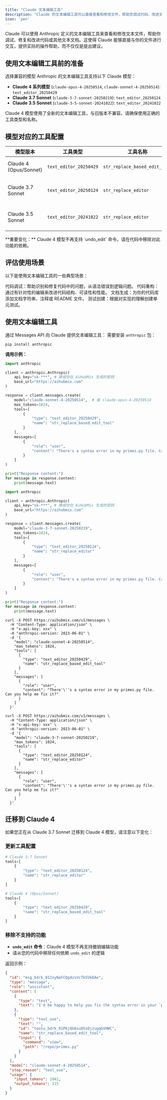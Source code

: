 ```yaml
---
title: "Claude 文本编辑工具"
description: "Claude 的文本编辑工具可以直接查看和修改文件，帮助您调试代码、改进文档，实现更高效的人机协作。"
icon: 'pen'
---
```


Claude 可以使用 Anthropic 定义的文本编辑工具来查看和修改文本文件，帮助你调试、修复和改进代码或其他文本文档。这使得 Claude 能够直接与你的文件进行交互，提供实际的操作帮助，而不仅仅是提出建议。

## 使用文本编辑工具前的准备

选择兼容的模型
Anthropic 的文本编辑工具支持以下 Claude 模型：

- **Claude 4 系列模型** (`claude-opus-4-20250514`, `claude-sonnet-4-20250514`): `text_editor_20250429`
- **Claude 3.7 Sonnet** (`claude-3-7-sonnet-20250219`): `text_editor_20250124`
- **Claude 3.5 Sonnet** (`claude-3-5-sonnet-20241022`): `text_editor_20241022`

<Warning>
Claude 4 模型使用了全新的文本编辑工具，与旧版本不兼容。请确保使用正确的工具类型和名称。
</Warning>

## 模型对应的工具配置

| 模型版本 | 工具类型 | 工具名称 | 支持的功能 |
|---------|---------|---------|-----------|
| Claude 4 (Opus/Sonnet) | `text_editor_20250429` | `str_replace_based_edit_tool` | view, str_replace, create |
| Claude 3.7 Sonnet | `text_editor_20250124` | `str_replace_editor` | view, str_replace, create, undo_edit |
| Claude 3.5 Sonnet | `text_editor_20241022` | `str_replace_editor` | view, str_replace, create, undo_edit |

<Tip>
**重要变化：** Claude 4 模型不再支持 `undo_edit` 命令，请在代码中移除对此功能的依赖。
</Tip>

## 评估使用场景
以下是使用文本编辑工具的一些典型场景：

代码调试：帮助识别和修复代码中的问题，从语法错误到逻辑问题。
代码重构：通过有针对性的编辑来改进代码结构、可读性和性能。
文档生成：为你的代码库添加文档字符串、注释或 README 文件。
测试创建：根据对实现的理解创建单元测试。

## 使用文本编辑工具
通过 Messages API 向 Claude 提供文本编辑工具：
需要安装 `anthropic` 包：
```shell
pip install anthropic
```

**调用示例：**
<CodeGroup>
```python Claude 4 模型
import anthropic

client = anthropic.Anthropic(
    api_key="sk-***", # 换成你在 AiHubMix 生成的密钥
    base_url="https://aihubmix.com"
)

response = client.messages.create(
    model="claude-sonnet-4-20250514",  # 或 claude-opus-4-20250514
    max_tokens=1024,
    tools=[
        {
            "type": "text_editor_20250429",
            "name": "str_replace_based_edit_tool"
        }
    ],
    messages=[
        {
            "role": "user", 
            "content": "There's a syntax error in my primes.py file. Can you help me fix it?"
        }
    ]
)

print("Response content:")
for message in response.content:
    print(message.text)
```

```python Claude 3.7 Sonnet
import anthropic

client = anthropic.Anthropic(
    api_key="sk-***", # 换成你在 AiHubMix 生成的密钥
    base_url="https://aihubmix.com"
)

response = client.messages.create(
    model="claude-3-7-sonnet-20250219",
    max_tokens=1024,
    tools=[
        {
            "type": "text_editor_20250124",
            "name": "str_replace_editor"
        }
    ],
    messages=[
        {
            "role": "user", 
            "content": "There's a syntax error in my primes.py file. Can you help me fix it?"
        }
    ]
)

print("Response content:")
for message in response.content:
    print(message.text)
```

```shell Curl - Claude 4
curl -X POST https://aihubmix.com/v1/messages \
  -H "Content-Type: application/json" \
  -H "x-api-key: xxx" \
  -H "anthropic-version: 2023-06-01" \
  -d '{
    "model": "claude-sonnet-4-20250514",
    "max_tokens": 1024,
    "tools": [
      {
        "type": "text_editor_20250429",
        "name": "str_replace_based_edit_tool"
      }
    ],
    "messages": [
      {
        "role": "user",
        "content": "There'\''s a syntax error in my primes.py file. Can you help me fix it?"
      }
    ]
  }'
```

```shell Curl - Claude 3.7
curl -X POST https://aihubmix.com/v1/messages \
  -H "Content-Type: application/json" \
  -H "x-api-key: xxx" \
  -H "anthropic-version: 2023-06-01" \
  -d '{
    "model": "claude-3-7-sonnet-20250219",
    "max_tokens": 1024,
    "tools": [
      {
        "type": "text_editor_20250124",
        "name": "str_replace_editor"
      }
    ],
    "messages": [
      {
        "role": "user",
        "content": "There'\''s a syntax error in my primes.py file. Can you help me fix it?"
      }
    ]
  }'
```
</CodeGroup>

## 迁移到 Claude 4

如果您正在从 Claude 3.7 Sonnet 迁移到 Claude 4 模型，请注意以下变化：

### 更新工具配置

```python
# Claude 3.7 Sonnet
tools=[
    {
        "type": "text_editor_20250124",
        "name": "str_replace_editor"
    }
]

# Claude 4 (Opus/Sonnet)
tools=[
    {
        "type": "text_editor_20250429",
        "name": "str_replace_based_edit_tool"
    }
]
```

### 移除不支持的功能

- **`undo_edit` 命令**：Claude 4 模型不再支持撤销编辑功能
- 请从您的代码中移除任何依赖 `undo_edit` 的逻辑

返回示例：
```json
{
  "id": "msg_bdrk_012xyNaFCQg4zsVcTk5VkDAe",
  "type": "message",
  "role": "assistant",
  "content": [
    {
      "type": "text",
      "text": "I'd be happy to help you fix the syntax error in your `primes.py` file. First, let me take a look at the file to identify the issue."
    },
    {
      "type": "tool_use",
      "text": "",
      "id": "toolu_bdrk_01P6jQG6suDSsDjzugqGVHWC",
      "name": "str_replace_based_edit_tool",
      "input": {
        "command": "view",
        "path": "/repo/primes.py"
      }
    }
  ],
  "model": "claude-sonnet-4-20250514",
  "stop_reason": "tool_use",
  "usage": {
    "input_tokens": 1042,
    "output_tokens": 115
  }
}
```
